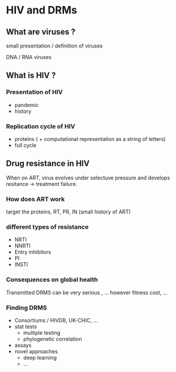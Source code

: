 # HIV and DRMs

## What are viruses ?

small presentation / definition of viruses

DNA / RNA viruses

## What is HIV ?

### Presentation of HIV

-   pandemic
-   history

### Replication cycle of HIV

-   proteins ( + computational representation as a string of letters)
-   full cycle

## Drug resistance in HIV

When on ART, virus evolves under selectuve pressure and develops resitance -\> treatment failure.

### How does ART work

target the proteins, RT, PR, IN (small history of ART)

### different types of resistance

-   NRTI
-   NNRTI
-   Entry inhibitors
-   PI
-   INSTI

### Consequences on global health

Transmitted DRMS can be very serious , ... however fitness cost, ...

### Finding DRMS

-   Consortiums / HIVDB, UK-CHIC, ...
-   stat tests
    -   multiple testing
    -   phylogenetic correlation
-   assays
-   novel approaches
    -   deep learning
    -   ...

\printbibliography[segment=\therefsegment,heading=subbibintoc,title={References for chapter \thechapter}]
